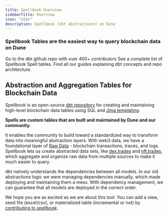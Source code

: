 ```yaml
---
title: Spellbook Overview
sidebarTitle: Overview
icon: "star"
description: Spellbook (dbt abstractions) on Dune
---
```


### Spellbook Tables are the easiest way to query blockchain data on Dune

<CardGroup cols={2}>
  <Card
    title="Github Repo"
    icon="github"
    href="https://github.com/duneanalytics/spellbook"
  >
    Go to the dbt github repo with over 400+ contributors
  </Card>
  <Card
    title="Model Docs"
    icon="table"
    href="https://dune.com/spellbook"
  >
    See a complete list of Spellbook Spell tables.
  </Card>
  <Card
    title="Adding/Editing a Table"
    icon="code-pull-request"
    href="https://github.com/duneanalytics/spellbook/tree/main/docs"
  >
    Find all our guides explaining dbt concepts and repo architecture.
  </Card>
</CardGroup>

## Abstraction and Aggregation Tables for Blockchain Data

Spellbook is an open-source [dbt repository](https://docs.getdbt.com/docs/introduction) for creating and maintaining high-level blockchain data tables using SQL and [Jinja templating](https://realpython.com/primer-on-jinja-templating/).

**Spells are custom tables that are built and maintained by Dune and our community.**

It enables the community to build toward a standardized way to transform data into meaningful abstraction layers. With web3 data, we have a foundational layer of [Raw Data](../raw/index.md) - blockchain transactions, traces, and logs. Spellbook lets us create abstracted data sets, like [dex.trades](https://dune.com/spellbook#!/model/model.spellbook.dex_trades) and [nft.trades](https://dune.com/spellbook#!/model/model.spellbook.nft_trades), which aggregate and organize raw data from multiple sources to make it much easier to query.

dbt natively understands the dependencies between all models. In our old abstractions logic we were managing dependencies manually, which made deploying and maintaining them a mess. With dependency management, we can guarantee that all models are deployed in the correct order.

We hope you are as excited as we are about this tool. You can add a view, seed file (excel/csv), or materialized table (incremental or not) by [contributing to spellbook](../spellbook/index.md).
